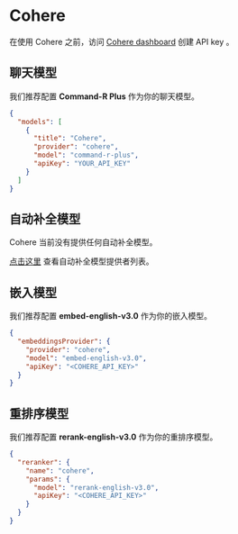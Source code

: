 # Cohere

在使用 Cohere 之前，访问 [Cohere dashboard](https://dashboard.cohere.com/api-keys) 创建 API key 。

## 聊天模型

我们推荐配置 **Command-R Plus** 作为你的聊天模型。

```json title="config.json"
{
  "models": [
    {
      "title": "Cohere",
      "provider": "cohere",
      "model": "command-r-plus",
      "apiKey": "YOUR_API_KEY"
    }
  ]
}
```

## 自动补全模型

Cohere 当前没有提供任何自动补全模型。

[点击这里](../../model-roles/autocomplete.md) 查看自动补全模型提供者列表。

## 嵌入模型

我们推荐配置 **embed-english-v3.0** 作为你的嵌入模型。

```json title="config.json"
{
  "embeddingsProvider": {
    "provider": "cohere",
    "model": "embed-english-v3.0",
    "apiKey": "<COHERE_API_KEY>"
  }
}
```

## 重排序模型

我们推荐配置 **rerank-english-v3.0** 作为你的重排序模型。

```json title="config.json"
{
  "reranker": {
    "name": "cohere",
    "params": {
      "model": "rerank-english-v3.0",
      "apiKey": "<COHERE_API_KEY>"
    }
  }
}
```
